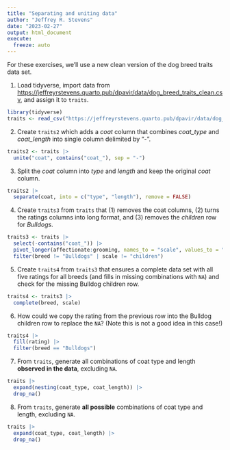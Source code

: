 ```yaml
---
title: "Separating and uniting data"
author: "Jeffrey R. Stevens"
date: "2023-02-27"
output: html_document
execute:
  freeze: auto
---
```


For these exercises, we'll use a new clean version of the dog breed traits data set. 

1. Load tidyverse, import data from <https://jeffreyrstevens.quarto.pub/dpavir/data/dog_breed_traits_clean.csv>, and assign it to `traits`.

```r
library(tidyverse)
traits <- read_csv("https://jeffreyrstevens.quarto.pub/dpavir/data/dog_breed_traits_clean.csv", show_col_types = FALSE)
```

2. Create `traits2` which adds a _coat_ column that combines _coat_type_ and _coat_length_ into single column delimited by "-".

```r
traits2 <- traits |> 
  unite("coat", contains("coat_"), sep = "-")
```

3. Split the _coat_ column into _type_ and _length_ and keep the original _coat_ column.

```r
traits2 |> 
  separate(coat, into = c("type", "length"), remove = FALSE)
```

4. Create `traits3` from `traits` that (1) removes the coat columns, (2) turns the ratings columns into long format, and (3) removes the _children_ row for _Bulldogs_.

```r
traits3 <- traits |> 
  select(-contains("coat_")) |> 
  pivot_longer(affectionate:grooming, names_to = "scale", values_to = "rating") |> 
  filter(breed != "Bulldogs" | scale != "children")
```

5. Create `traits4` from `traits3` that ensures a complete data set with all five ratings for all breeds (and fills in missing combinations with `NA`) and check for the missing Bulldog children row.

```r
traits4 <- traits3 |> 
  complete(breed, scale)
```

6. How could we copy the rating from the previous row into the Bulldog children row to replace the `NA`? (Note this is not a good idea in this case!)

```r
traits4 |> 
  fill(rating) |> 
  filter(breed == "Bulldogs")
```

7. From `traits`, generate all combinations of coat type and length **observed in the data**, excluding `NA`.

```r
traits |> 
  expand(nesting(coat_type, coat_length)) |> 
  drop_na()
```

8. From `traits`, generate **all possible** combinations of coat type and length, excluding `NA`.

```r
traits |> 
  expand(coat_type, coat_length) |> 
  drop_na()
```

